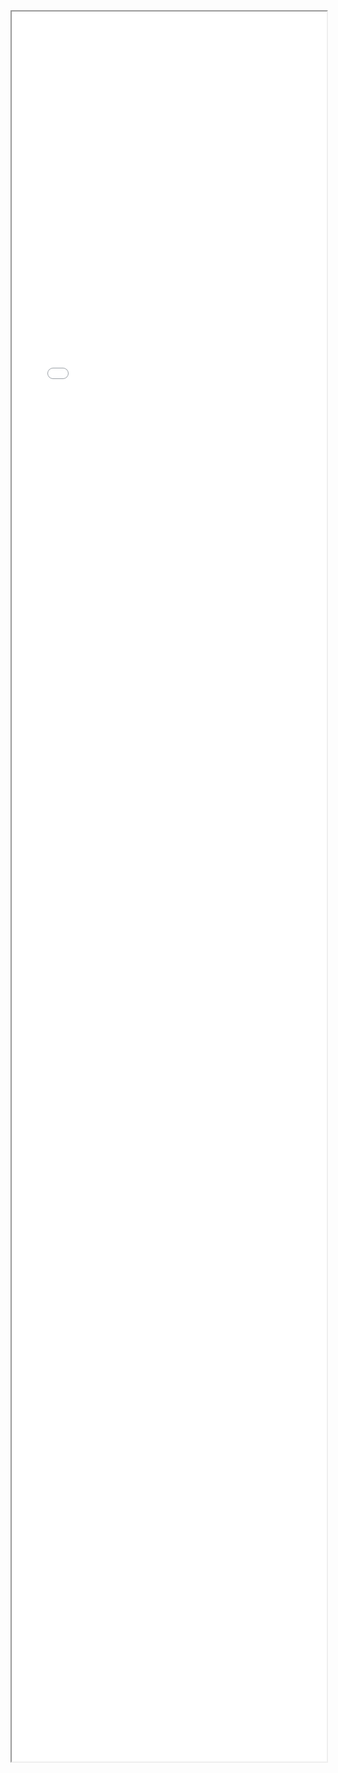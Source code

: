 <iframe style="width:100%; height: 70vh;" src="html/map_manchester_2017_workplace_pct.html" title="Map"></iframe>
